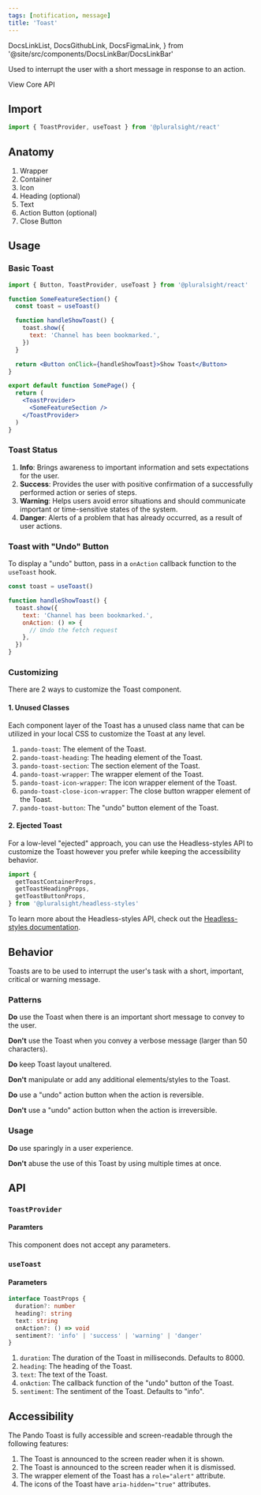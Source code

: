```yaml
---
tags: [notification, message]
title: 'Toast'
---
```


  DocsLinkList,
  DocsGithubLink,
  DocsFigmaLink,
} from '@site/src/components/DocsLinkBar/DocsLinkBar'

<p className="size-xxl">
  Used to interrupt the user with a short message in response to an action.
</p>

<DocsLinkList>
  <DocsGithubLink href="https://github.com/pluralsight/pando/tree/main/packages/react/src/components/Toast.tsx" />
  <DocsGithubLink href="https://github.com/pluralsight/pando/tree/main/packages/headless-styles/src/components/Toast/toastCSS.ts">
    View Core API
  </DocsGithubLink>
  <DocsFigmaLink href="https://www.figma.com/file/ZmH4XsZS5WnKeo28ylM5x1/Pando-UI-kit-(Web)?node-id=1214%3A50560&t=YLA3FBYLefNvfeuf-0" />
</DocsLinkList>

## Import

```typescript
import { ToastProvider, useToast } from '@pluralsight/react'
```

## Anatomy

1. Wrapper
2. Container
3. Icon
4. Heading (optional)
5. Text
6. Action Button (optional)
7. Close Button

## Usage

### Basic Toast

<BasicToast />

```jsx showLineNumbers
import { Button, ToastProvider, useToast } from '@pluralsight/react'

function SomeFeatureSection() {
  const toast = useToast()

  function handleShowToast() {
    toast.show({
      text: 'Channel has been bookmarked.',
    })
  }

  return <Button onClick={handleShowToast}>Show Toast</Button>
}

export default function SomePage() {
  return (
    <ToastProvider>
      <SomeFeatureSection />
    </ToastProvider>
  )
}
```

### Toast Status

<ToastStatus />

1. **Info**: Brings awareness to important information and sets expectations for the user.
2. **Success**: Provides the user with positive confirmation of a successfully performed action or series of steps.
3. **Warning**: Helps users avoid error situations and should communicate important or time-sensitive states of the system.
4. **Danger**: Alerts of a problem that has already occurred, as a result of user actions.

### Toast with "Undo" Button

To display a "undo" button, pass in a `onAction` callback function to the `useToast` hook.

```jsx showLineNumbers {6-8}
const toast = useToast()

function handleShowToast() {
  toast.show({
    text: 'Channel has been bookmarked.',
    onAction: () => {
      // Undo the fetch request
    },
  })
}
```

### Customizing

There are 2 ways to customize the Toast component.

#### 1. Unused Classes

Each component layer of the Toast has a unused class name that can be utilized in your local CSS to customize the Toast at any level.

1. `pando-toast`: The element of the Toast.
2. `pando-toast-heading`: The heading element of the Toast.
3. `pando-toast-section`: The section element of the Toast.
4. `pando-toast-wrapper`: The wrapper element of the Toast.
5. `pando-toast-icon-wrapper`: The icon wrapper element of the Toast.
6. `pando-toast-close-icon-wrapper`: The close button wrapper element of the Toast.
7. `pando-toast-button`: The "undo" button element of the Toast.

#### 2. Ejected Toast

For a low-level "ejected" approach, you can use the Headless-styles API to customize the Toast however you prefer while keeping the accessibility behavior.

```javascript showLineNumbers
import {
  getToastContainerProps,
  getToastHeadingProps,
  getToastButtonProps,
} from '@pluralsight/headless-styles'
```

To learn more about the Headless-styles API, check out the [Headless-styles documentation](https://github.com/pluralsight/pando/blob/main/packages/headless-styles/src/components/Toast/toastCSS.ts).

## Behavior

Toasts are to be used to interrupt the user's task with a short, important, critical or warning message.

### Patterns

**Do** use the Toast when there is an important short message to convey to the user.

**Don't** use the Toast when you convey a verbose message (larger than 50 characters).

**Do** keep Toast layout unaltered.

**Don't** manipulate or add any additional elements/styles to the Toast.

**Do** use a "undo" action button when the action is reversible.

**Don't** use a "undo" action button when the action is irreversible.

### Usage

**Do** use sparingly in a user experience.

**Don't** abuse the use of this Toast by using multiple times at once.

## API

### `ToastProvider`

#### Paramters

This component does not accept any parameters.

### `useToast`

#### Parameters

```typescript
interface ToastProps {
  duration?: number
  heading?: string
  text: string
  onAction?: () => void
  sentiment?: 'info' | 'success' | 'warning' | 'danger'
}
```

1. `duration`: The duration of the Toast in milliseconds. Defaults to 8000.
2. `heading`: The heading of the Toast.
3. `text`: The text of the Toast.
4. `onAction`: The callback function of the "undo" button of the Toast.
5. `sentiment`: The sentiment of the Toast. Defaults to "info".

## Accessibility

The Pando Toast is fully accessible and screen-readable through the following features:

1. The Toast is announced to the screen reader when it is shown.
2. The Toast is announced to the screen reader when it is dismissed.
3. The wrapper element of the Toast has a `role="alert"` attribute.
4. The icons of the Toast have `aria-hidden="true"` attributes.
